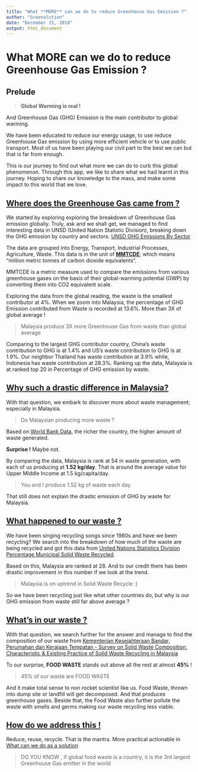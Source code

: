 ```yaml
---
title: "What **MORE** can we do to reduce Greenhouse Gas Emission ?"
author: "Greenolution"
date: "December 15, 2018"
output: html_document
---
```


# What **MORE** can we do to reduce Greenhouse Gas Emission ?

## Prelude

> **Global Warming is real !**

And Greenhouse Gas (GHG) Emission is the main contributor to global warming.

We have been educated to reduce our energy usage, to use reduce Greenhouse Gas emission by using more efficient vehicle or to use public transport. Most of us have been playing our civil part to the best we can but that is far from enough. 

This is our journey to find out what more we can do to curb this global phenomenon. Through this app, we like to share what we had learnt in this journey. Hoping to share our knowledge to the mass, and make some impact to this world that we love.



## [Where does the Greenhouse Gas came from ?](https://greenolution.shinyapps.io/WQD7001_GroupProject/_w_f44aceb9/#tab-9773-1) 

We started by exploring exploring the breakdown of Greenhouse Gas emission globally. Truly, ask and we shall get, we managed to find interesting data in UNSD (United Nation Statistic Division), breaking down the GHG emission by country and sectors.
[UNSD GHG Emissions By Sector](https://unstats.un.org/unsd/environment/excel_file_tables/2013/GHG_Emissions_by_Sector.xlsx)

The data are grouped into Energy, Transport, Industrial Processes, Agriculture, Waste. This data is in the unit of [**MMTCDE**](https://ec.europa.eu/eurostat/statistics-explained/index.php/Glossary:Carbon_dioxide_equivalent); which means “million metric tonnes of carbon dioxide equivalents“. 

MMTCDE is a metric measure used to compare the emissions from various greenhouse gases on the basis of their global-warming potential (GWP) by converting them into CO2 equivalent scale. 

Exploring the data from the global reading, the waste is the smallest contributor at 4%. When we zoom into Malaysia, the percentage of GHG Emission contributed from Waste is recorded at 13.6%. More than 3X of global average ! 

> Malaysia produce 3X more Greenhouse Gas from waste than global average
 
Comparing to the largest GHG contributor country, China’s waste contribution to GHG is at 1.4% and US’s waste contribution to GHG is at 1.9%. Our neighbor Thailand has waste contribution at 3.9% while, Indonesia has waste contribution at 28.3%. Ranking up the data, Malaysia is at ranked top 20 in Percentage of GHG emission by waste.



## [Why such a drastic difference in Malaysia?](https://greenolution.shinyapps.io/WQD7001_GroupProject/_w_f44aceb9/#tab-9773-2)
With that question, we embark to discover more about waste management; especially in Malaysia.

>Do Malaysian producing more waste ?

Based on [World Bank Data](http://siteresources.worldbank.org/INTURBANDEVELOPMENT/Resources/336387-1334852610766/AnnexJ.pdf), the richer the country, the higher amount of waste generated.

**Surprise !** Maybe not. 

By comparing the data, Malaysia is rank at 54 in waste generation, with each of us producing at **1.52 kg/day**. That is around the average value for Upper Middle Income at 1.5 kg/capita/day.

> You and I produce 1.52 kg of waste each day

That still does not explain the drastic emission of GHG by waste for Malaysia.



## [What happened to our waste ?](https://greenolution.shinyapps.io/WQD7001_GroupProject/_w_f44aceb9/#tab-9773-3)

We have been singing recycling songs since 1980s and have we been recycling? We search into the breakdown of how much of the waste are being recycled and got this data from [United Nations Statistics Division Percentage Municipal Solid Waste Recycled](https://unstats.un.org/unsd/environment/Questionnaires/website%20tables%20and%20selected%20time%20series/2016/PercentageMunicipalWaste_recycled.xlsx).

Based on this, Malaysia are ranked at 28. And to our credit there has been drastic improvement in this number if we look at the trend. 

> Malaysia is on uptrend in Solid Waste Recycle :) 

So we have been recycling just like what other countries do, but why is our GHG emission from waste still far above average ?



## [What’s in our waste ?](https://greenolution.shinyapps.io/WQD7001_GroupProject/#tab-9773-4)

With that question, we search further for the answer and manage to find the composition of our waste from 
[Kementerian Kesejahteraan Bandar, Perumahan dan Kerajaan Tempatan - Survey on Solid Waste Composition, Characteristic & Existing Practice of Solid Waste Recycling in Malaysia](http://jpspn.kpkt.gov.my/resources/index/user_1/Sumber_Rujukan/kajian/Final_Report_REVz.pdf)

To our surprise, **FOOD WASTE** stands out above all the rest at almost **45%** ! 

> 45% of our waste are FOOD WASTE 

And it make total sense to non rocket scientist like us. Food Waste, thrown into dump site or landfill will get decomposed. And that produces greenhouse gases. Beside that, the Food Waste also further pollute the waste with smells and germs making our waste recycling less viable.

## [How do we address this !](https://greenolution.shinyapps.io/WQD7001_GroupProject/#tab-5883-5)
Reduce, reuse, recycle. That is the mantra. 
More practical actionable in [What can we do as a solution](https://greenolution.shinyapps.io/WQD7001_GroupProject/#tab-5883-5)

> DO YOU KNOW , if global food waste is a country, it is the 3rd largest Greenhouse Gas emitter in the world 


